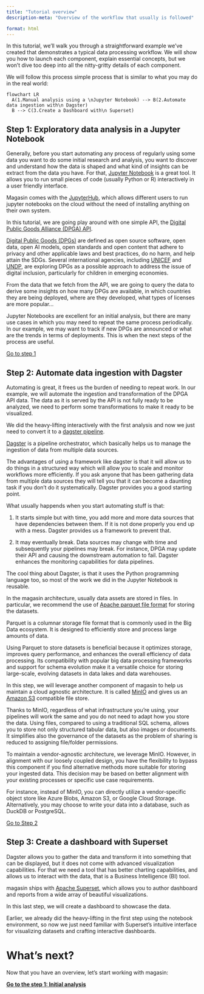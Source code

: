 ```yaml
---
title: "Tutorial overview"
description-meta: "Overview of the workflow that usually is followed"

format: html
---
```


In this tutorial, we'll walk you through a straightforward example we've created that demonstrates a typical data processing workflow. We will show you how to launch each component, explain essential concepts, but we won't dive too deep into all the nitty-gritty details of each component.

We will follow this process simple process that is similar to what you may do in the real world:

```mermaid
flowchart LR
  A(1.Manual analysis using a \nJupyter Notebook) --> B(2.Automate data ingestion with\n Dagster)
  B --> C(3.Create a Dashboard with\n Superset)
```


## Step 1: Exploratory data analysis in a Jupyter Notebook

Generally, before you start automating any process of regularly using some data you want to do some initial research and analysis, you want to discover and understand how the data is shaped and what kind of insights can be extract from the data you have. For that, [Jupyter Notebook](https://jupyter.org/) is a great tool. It allows you to run small pieces of code (usually Python or R) interactively in a user friendly interface.

Magasin comes with the [JupyterHub](https://jupyter.org/hub), which allows different users to run jupyter notebooks on the cloud without the need of installing anything on their own system.

In this tutorial, we are going play around with one simple API, the [Digital Public Goods Alliance (DPGA) API](https://github.com/DPGAlliance/publicgoods-api?tab=readme-ov-file). 

[Digital Public Goods (DPGs)](https://en.wikipedia.org/wiki/Digital_public_goods) are defined as open source software, open data, open AI models, open standards and open content that adhere to privacy and other applicable laws and best practices, do no harm, and help attain the SDGs. Several international agencies, including [UNICEF](https://www.unicef.org) and [UNDP](https://undp.org), are exploring DPGs as a possible approach to address the issue of digital inclusion, particularly for children in emerging economies. 

From the data that we fetch from the API, we are going to query the data to derive some insights on how many DPGs are available, in which countries they are being deployed, where are they developed, what types of licenses are more popular...

Jupyter Notebooks are excellent for an initial analysis, but there are many use cases in which you may need to repeat the same process periodically. In our example, we may want to track if new DPGs are announced or what are the trends in terms of deployments. This is when the next steps of the process are useful.

[Go to step 1](./exploratory-analysis.qmd)

## Step 2: Automate data ingestion with Dagster

Automating is great, it frees us the burden of needing to repeat work. In our example, we will automate the ingestion and transformation of the DPGA API data. The data as it is served by the API is not fully ready to be analyzed, we need to perform some transformations to make it ready to be visualized. 

We did the heavy-lifting interactively with the first analysis and now we just need to convert it to a [dagster pipeline](https://dagster.io). 

[Dagster](https://dagster.io) is a pipeline orchestrator, which basically helps us to manage the ingestion of data from multiple data sources.

The advantages of using a framework like dagster is that it will allow us to do things in a structured way which will allow you to scale and monitor workflows more efficiently. If you ask anyone that has been gathering data from multiple data sources they will tell you that it can become a daunting task if you don't do it systematically. Dagster provides you a good starting point.

What usually happends when you start automating stuff is that:

1) It starts simple but with time, you add more and more data sources that have dependencies between them. If it is not done properly you end up with a mess. Dagster provides us a framework to prevent that. 

2) It may eventually break. Data sources may change with time and subsequently your pipelines may break. For instance, DPGA may update their API and causing the downstream automation to fail. Dagster enhances the monitoring capabilities for data pipelines.

The cool thing about Dagster, is that it uses the Python programming language too, so most of the work we did in the Jupyter Notebook is reusable.

In the magasin architecture, usually data assets are stored in files. In particular, we recommend the use of [Apache parquet file format](https://parquet.apache.org/) for storing the datasets. 

Parquet is a columnar storage file format that is commonly used in the Big Data ecosystem. It is designed to efficiently store and process large amounts of data. 

Using Parquet to store datasets is beneficial because it optimizes storage, improves query performance, and enhances the overall efficiency of data processing. Its compatibility with popular big data processing frameworks and support for schema evolution make it a versatile choice for storing large-scale, evolving datasets in data lakes and data warehouses.

In this step, we will leverage another component of magasin to help us maintain a cloud agnostic architecture. It is called [MinIO](http://min.io) and gives us an [Amazon S3](https://en.wikipedia.org/wiki/Amazon_S3) compatible file store. 

Thanks to MinIO, regardless of what infrastructure you're using, your pipelines will work the same and you do not need to adapt how you store the data. Using files, compared to using a traditional SQL schema, allows you to store not only structured tabular data, but also images or documents. It simplifies also the governance of the datasets as the problem of sharing is reduced to assigning file/folder permissions.

To maintain a vendor-agnostic architecture, we leverage MinIO. However, in alignment with our loosely coupled design, you have the flexibility to bypass this component if you find alternative methods more suitable for storing your ingested data. This decision may be based on better alignment with your existing processes or specific use case requirements.

For instance, instead of MinIO, you can directly utilize a vendor-specific object store like Azure Blobs, Amazon S3, or Google Cloud Storage. Alternatively, you may choose to write your data into a database, such as DuckDB or PostgreSQL.

[Go to Step 2](./automate-data-ingestion.qmd)

## Step 3: Create a dashboard with Superset

Dagster allows you to gather the data and transform it into something that can be displayed, but it does not come with advanced visualization capabilities. For that we need a tool that has better charting capabilities, and allows us to interact with the data, that is a Business Intelligence (BI) tool. 

magasin ships with [Apache Superset](https://superset.apache.org/), which allows you to author dashboard and reports from a wide array of beautiful visualizations.

In this last step, we will create a dashboard to showcase the data.

Earlier, we already did the heavy-lifting in the first step using the notebook environment, so now we just need familiar with Superset's intuitive interface for visualizing datasets and crafting interactive dashboards.

# What's next?

Now that you have an overview, let's start working with magasin:

**[Go to the step 1: Initial analysis](./exploratory-analysis.qmd)**


